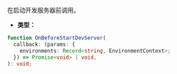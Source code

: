 在启动开发服务器前调用。

- **类型：**

```ts
function OnBeforeStartDevServer(
  callback: (params: {
    environments: Record<string, EnvironmentContext>;
  }) => Promise<void> | void,
): void;
```
